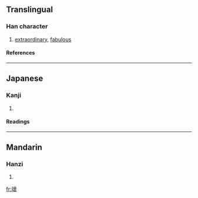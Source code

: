 ==Translingual==
===Han character===
{{Han char|rn=96|rad=玉|as=16|sn=20|four=|canj=一土卜田女 (MGYWV)}}
# [[extraordinary]], [[fabulous]]
====References====
{{Han ref|kx=0745.070|dkj=21336|hdz=21145.190|uh=74CC|ud=29900}}

----
==Japanese==
===Kanji===
{{ja-kanji|grade=|rs=玉16}}
# {{defn|Japanese}} 
====Readings====
{{ja-readings|on=[[かい]] (kai)|kun=[[たま]] (tama), [[めずらしい]] (mezurashii)|nanori=}}

----
==Mandarin==
===Hanzi===
{{cmn-hanzi|pin=[[gūi]] (gui1)|wg=kuei<sup>1</sup>}}
# {{defn|Mandarin}}

[[fr:瓌]]